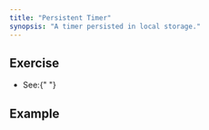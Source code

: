 ```yaml
---
title: "Persistent Timer"
synopsis: "A timer persisted in local storage."
---
```



## Exercise

- See:{" "}
  <TextLink
    url="https://www.reacterry.com/portal/challenges/timer-2"
    text="reacterry.com"
  />

## Example

<App />
